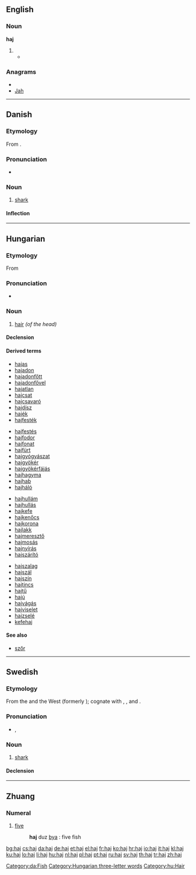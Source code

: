 {{also|hajj|háj}}

==English==

===Noun===
'''haj'''

# {{alternative spelling of|[[hajj]]}}
#*{{quote-news|2009|January 15|AAP|Five Australians jailed for entering Papua province|Herald Sun|url=http://www.news.com.au/heraldsun/story/0,21985,24916851-663,00.html
|passage="The defendant has also piloted planes taking '''haj''' pilgrims from Indonesia to Saudi Arabia and Saudi Arabia to Indonesia. }}

===Anagrams===
* {{alphagram|ahj}}
* [[Jah#English|Jah]]

----

==Danish==

===Etymology===

From {{etyl|nl|da}} {{term|haai|lang=nl}}.

===Pronunciation===
* {{IPA|/haj/|[hɑjˀ]|lang=da}}

===Noun===
{{da-noun|en|er}}

# [[shark]]

====Inflection====
{{da-noun-infl|en|er}}
[[Category:da:Fish]]

----

==Hungarian==

===Etymology===
From {{proto|Ugric|kajɜ|hair|lang=hu}}

===Pronunciation===
* {{IPA|/ˈhɒj/|lang=hu}}

===Noun===
{{hu-noun|ak}}

# [[hair]] ''(of the head)''

====Declension====
{{hu-decl-ak|ha|j|at}}{{hu-pos-atok|haj||ai}}

====Derived terms====
{{top4}}
* [[hajas]]
* [[hajadon]]
* [[hajadonfőtt]]
* [[hajadonfővel]]
* [[hajatlan]]
* [[hajcsat]]
* [[hajcsavaró]]
* [[hajdísz]]
* [[hajék]]
* [[hajfesték]]
{{mid4}}
* [[hajfestés]]
* [[hajfodor]]
* [[hajfonat]]
* [[hajfürt]]
* [[hajgyógyászat]]
* [[hajgyökér]]
* [[hajgyökérfájás]]
* [[hajhagyma]]
* [[hajhab]]
* [[hajháló]]
{{mid4}}
* [[hajhullám]]
* [[hajhullás]]
* [[hajkefe]]
* [[hajkenőcs]]
* [[hajkorona]]
* [[hajlakk]]
* [[hajmeresztő]]
* [[hajmosás]]
* [[hajnyírás]]
* [[hajszárító]]
{{mid4}}
* [[hajszalag]]
* [[hajszál]]
* [[hajszín]]
* [[hajtincs]]
* [[hajtű]]
* [[hajú]]
* [[hajvágás]]
* [[hajviselet]]
* [[hajzselé]]
* [[kefehaj]]
{{bottom}}

====See also====
* [[szőr]]

[[Category:Hungarian three-letter words]]
[[Category:hu:Hair]]

----

==Swedish==

===Etymology===
From the {{etyl|nl|sv}} {{term|haai|lang=nl}} and the West {{etyl|vls|sv}} {{term|haaie|lang=vls}} (formerly {{term|haeye|lang=vls}}); cognate with {{etyl|nl|-}} {{term|haai|lang=nl}}, {{etyl|en|-}} {{term|haye|lang=en}}, and {{etyl|de|-}} {{term|Hai|lang=de}}.

===Pronunciation===
* {{IPA|/ˈhaj/|lang=sv}}, {{SAMPA|/"haj/|lang=sv}}

===Noun===
{{infl|sv|noun|g=c}}

# [[shark]]

====Declension====
{{sv-noun-reg-ar}}

----

==Zhuang==

===Numeral===
{{infl|za|numeral}} 

# [[five]]
#:'''haj''' duz [[bya]] : five fish

[[bg:haj]]
[[cs:haj]]
[[da:haj]]
[[de:haj]]
[[et:haj]]
[[el:haj]]
[[fr:haj]]
[[ko:haj]]
[[hr:haj]]
[[io:haj]]
[[it:haj]]
[[kl:haj]]
[[ku:haj]]
[[lo:haj]]
[[li:haj]]
[[hu:haj]]
[[nl:haj]]
[[pl:haj]]
[[pt:haj]]
[[ru:haj]]
[[sv:haj]]
[[th:haj]]
[[tr:haj]]
[[zh:haj]]